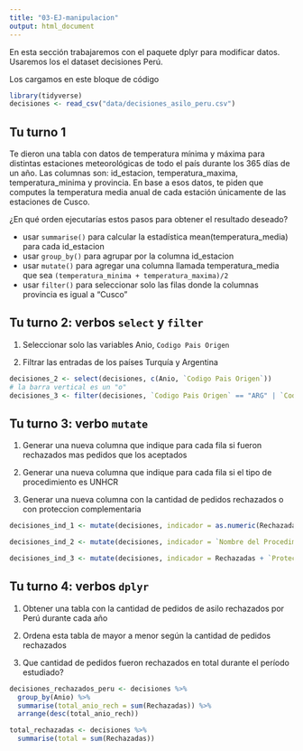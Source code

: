 ```yaml
---
title: "03-EJ-manipulacion"
output: html_document
---
```


En esta sección trabajaremos con el paquete dplyr para modificar datos. Usaremos los el dataset decisiones Perú.

Los cargamos en este bloque de código

```r
library(tidyverse)
decisiones <- read_csv("data/decisiones_asilo_peru.csv")
```


## Tu turno 1

Te dieron una tabla con datos de temperatura mínima y máxima para distintas estaciones meteorológicas de todo el país durante los 365 días de un año. Las columnas son: id_estacion, temperatura_maxima, temperatura_minima y provincia. En base a esos datos, te piden que computes la temperatura media anual de cada estación únicamente de las estaciones de Cusco.

¿En qué orden ejecutarías estos pasos para obtener el resultado deseado?

- usar `summarise()` para calcular la estadística mean(temperatura_media) para cada id_estacion
- usar `group_by()` para agrupar por la columna id_estacion
- usar `mutate()` para agregar una columna llamada temperatura_media que sea 
`(temperatura_minima + temperatura_maxima)/2`
- usar `filter()` para seleccionar solo las filas donde la columnas provincia es igual a "Cusco"


## Tu turno 2: verbos `select` y `filter`

1. Seleccionar solo las variables Anio, `Codigo Pais Origen`

2. Filtrar las entradas de los países Turquía y Argentina


```r
decisiones_2 <- select(decisiones, c(Anio, `Codigo Pais Origen`))
# la barra vertical es un "o"
decisiones_3 <- filter(decisiones, `Codigo Pais Origen` == "ARG" | `Codigo Pais Origen` == "TUR")
```

## Tu turno 3: verbo `mutate`

1. Generar una nueva columna que indique para cada fila si fueron rechazados mas pedidos que los aceptados

2. Generar una nueva columna que indique para cada fila si el tipo de procedimiento es UNHCR

3. Generar una nueva columna con la cantidad de pedidos rechazados o con proteccion complementaria

```r
decisiones_ind_1 <- mutate(decisiones, indicador = as.numeric(Rechazadas > Reconocidas))

decisiones_ind_2 <- mutate(decisiones, indicador = `Nombre del Procedimiento` == "UNHCR")

decisiones_ind_3 <- mutate(decisiones, indicador = Rechazadas + `Proteccion Complementaria`)
```


## Tu turno 4: verbos `dplyr`

1. Obtener una tabla con la cantidad de pedidos de asilo rechazados por Perú durante cada año

2. Ordena esta tabla de mayor a menor según la cantidad de pedidos rechazados

3. Que cantidad de pedidos fueron rechazados en total durante el período estudiado?


```r
decisiones_rechazados_peru <- decisiones %>%
  group_by(Anio) %>%
  summarise(total_anio_rech = sum(Rechazadas)) %>%
  arrange(desc(total_anio_rech))

total_rechazadas <- decisiones %>%
  summarise(total = sum(Rechazadas))

```
